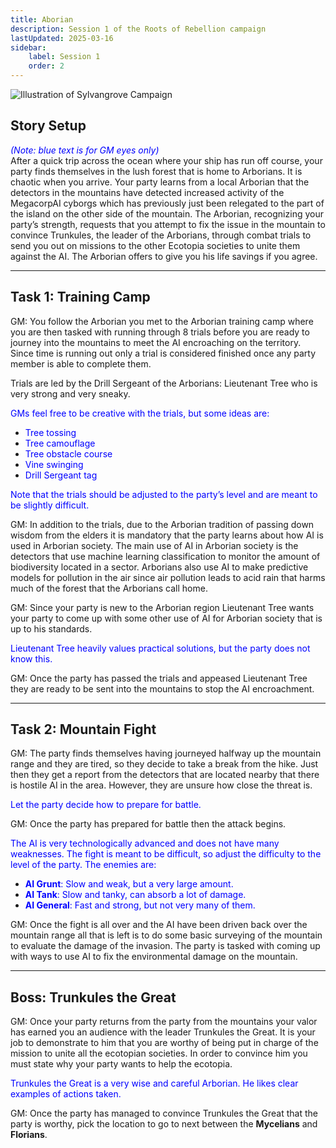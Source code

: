```yaml
---
title: Aborian
description: Session 1 of the Roots of Rebellion campaign
lastUpdated: 2025-03-16
sidebar:
    label: Session 1
    order: 2
---
```


![Illustration of Sylvangrove Campaign](../../../../assets/sylvangrove/sylvangrove-campaign.jpg)

## Story Setup  
<span style="color:blue;"> *(Note: blue text is for GM eyes only)*</span>  
After a quick trip across the ocean where your ship has run off course, your party finds themselves in the lush forest that is home to Arborians. It is chaotic when you arrive. Your party learns from a local Arborian that the detectors in the mountains have detected increased activity of the MegacorpAI cyborgs which has previously just been relegated to the part of the island on the other side of the mountain. The Arborian, recognizing your party’s strength, requests that you attempt to fix the issue in the mountain to convince Trunkules, the leader of the Arborians, through combat trials to send you out on missions to the other Ecotopia societies to unite them against the AI. The Arborian offers to give you his life savings if you agree.  

---

## Task 1: Training Camp  

GM:  You follow the Arborian you met to the Arborian training camp where you are then tasked with running through 8 trials before you are ready to journey into the mountains to meet the AI encroaching on the territory. Since time is running out only a trial is considered finished once any party member is able to complete them.  

Trials are led by the Drill Sergeant of the Arborians: Lieutenant Tree who is very strong and very sneaky.

<span style="color:blue;"> GMs feel free to be creative with the trials, but some ideas are:  </span>
- <span style="color:blue;">Tree tossing  </span>
- <span style="color:blue;">Tree camouflage  </span>
- <span style="color:blue;">Tree obstacle course  </span>
- <span style="color:blue;">Vine swinging  </span>
- <span style="color:blue;">Drill Sergeant tag  </span>

<span style="color:blue;"> Note that the trials should be adjusted to the party’s level and are meant to be slightly difficult.  </span>

GM:  In addition to the trials, due to the Arborian tradition of passing down wisdom from the elders it is mandatory that the party learns about how AI is used in Arborian society. The main use of AI in Arborian society is the detectors that use machine learning classification to monitor the amount of biodiversity located in a sector. Arborians also use AI to make predictive models for pollution in the air since air pollution leads to acid rain that harms much of the forest that the Arborians call home.  

GM:  Since your party is new to the Arborian region Lieutenant Tree wants your party to come up with some other use of AI for Arborian society that is up to his standards.  

<span style="color:blue;"> Lieutenant Tree heavily values practical solutions, but the party does not know this. </span>

GM:  Once the party has passed the trials and appeased Lieutenant Tree they are ready to be sent into the mountains to stop the AI encroachment.  

---

## Task 2: Mountain Fight  

GM:  The party finds themselves having journeyed halfway up the mountain range and they are tired, so they decide to take a break from the hike. Just then they get a report from the detectors that are located nearby that there is hostile AI in the area. However, they are unsure how close the threat is.  

<span style="color:blue;"> Let the party decide how to prepare for battle. </span> 

GM:  Once the party has prepared for battle then the attack begins.  

<span style="color:blue;">  The AI is very technologically advanced and does not have many weaknesses. The fight is meant to be difficult, so adjust the difficulty to the level of the party. The enemies are:  </span>
- <span style="color:blue;">**AI Grunt**: Slow and weak, but a very large amount.  </span>
- <span style="color:blue;">**AI Tank**: Slow and tanky, can absorb a lot of damage.  </span>
- <span style="color:blue;">**AI General**: Fast and strong, but not very many of them.  </span>

GM:  Once the fight is all over and the AI have been driven back over the mountain range all that is left is to do some basic surveying of the mountain to evaluate the damage of the invasion. The party is tasked with coming up with ways to use AI to fix the environmental damage on the mountain.  

---

## Boss: Trunkules the Great  

GM:  Once your party returns from the party from the mountains your valor has earned you an audience with the leader Trunkules the Great. It is your job to demonstrate to him that you are worthy of being put in charge of the mission to unite all the ecotopian societies. In order to convince him you must state why your party wants to help the ecotopia.  

<span style="color:blue;"> Trunkules the Great is a very wise and careful Arborian. He likes clear examples of actions taken. </span>

GM:  Once the party has managed to convince Trunkules the Great that the party is worthy, pick the location to go to next between the **Mycelians** and **Florians**.  

